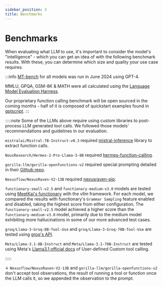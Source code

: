 ```yaml
---
sidebar_position: 3
title: Benchmarks
---
```



# Benchmarks

When evaluating what LLM to use, it's important to consider the model's "intelligence" - which you can get an idea of with the following benchmark results. With these, you can determine which size and quality your use case requires. 

<BenchmarkTable />

:::info
[MT-bench](https://github.com/lm-sys/FastChat/blob/main/fastchat/llm_judge/README.md) for all models was run in June 2024 using GPT-4.

MMLU, GPQA, GSM-8K & MATH were all calculated using the [Language Model Evaluation Harness](https://github.com/EleutherAI/lm-evaluation-harness).

Our proprietary function calling benchmark will be open sourced in the coming months - half of it is composed of quickstart examples found in [gptscript](https://github.com/gptscript-ai/gptscript/tree/main/examples). 
:::

:::::note
Some of the LLMs above require using custom libraries to post-process LLM generated tool calls. We followed those models' recommendations and guidelines in our evaluation.

`mistralai/Mistral-7B-Instruct-v0.3` required [mistral-inference](https://github.com/mistralai/mistral-inference) library to extract function calls.

`NousResearch/Hermes-2-Pro-Llama-3-8B` required [hermes-function-calling](https://github.com/NousResearch/Hermes-Function-Calling).

`gorilla-llm/gorilla-openfunctions-v2` required special prompting detailed in their [Github repo](https://github.com/ShishirPatil/gorilla/tree/main/openfunctions).

`Nexusflow/NexusRaven-V2-13B` required [nexusraven-pip](https://github.com/nexusflowai/nexusraven-pip).

`functionary-small-v2.5` and `functionary-medium-v3.0` models are tested using [MeetKai's functionary](https://github.com/MeetKai/functionary?tab=readme-ov-file#setup) with the vllm framework. For each model, we compared the results with functionary's `Grammar Sampling` feature enabled and disabled, taking the highest score from either configuration. The `functionary-small-v2.5` model achieved a higher score than the `functionary-medium-v3.0` model, primarily due to the medium model exhibiting more hallucinations in some of our more advanced test cases.

`groq/Llama-3-Groq-8B-Tool-Use` and `groq/Llama-3-Groq-70B-Tool-Use` are tested using [groq's API](https://console.groq.com/docs/tool-use).

`Meta/Llama-3.1-8B-Instruct` and `Meta/Llama-3.1-70B-Instruct` are tested using Meta's [Llama3.1 official docs](https://llama.meta.com/docs/model-cards-and-prompt-formats/llama3_1/#user-defined-custom-tool-calling) of User-defined Custom tool calling.

:::::

∔ `Nexusflow/NexusRaven-V2-13B` and `gorilla-llm/gorilla-openfunctions-v2` don't accept tool observations, the result of running a tool or function once the LLM calls it, so we appended the observation to the prompt.